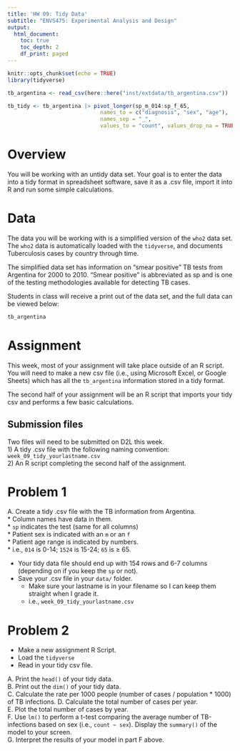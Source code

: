 ```yaml
---
title: 'HW 09: Tidy Data'
subtitle: "ENVS475: Experimental Analysis and Design"
output: 
  html_document:
    toc: true
    toc_depth: 2
    df_print: paged
---
```


```r
knitr::opts_chunk$set(echo = TRUE)
library(tidyverse)

tb_argentina <- read_csv(here::here("inst/extdata/tb_argentina.csv"))

tb_tidy <- tb_argentina |> pivot_longer(sp_m_014:sp_f_65,
                             names_to = c("diagnosis", "sex", "age"), 
                             names_sep = "_",
                             values_to = "count", values_drop_na = TRUE)
```


# Overview  

You will be working with an untidy data set. Your goal is to enter the data into a tidy format in spreadsheet software, save it as a .csv file, import it into R and run some simple calculations. 

# Data  

The data you will be working with is a simplified version of the `who2` data set. The `who2` data is automatically loaded with the `tidyverse`, and documents Tuberculosis cases by country through time. 

The simplified data set has information on "smear positive" TB tests from Argentina for 2000 to 2010. "Smear positive" is abbreviated as sp and is one of the testing methodologies available for detecting TB cases. 

Students in class will receive a print out of the data set, and the full data can be viewed below:  

```r
tb_argentina
```

# Assignment  

This week, most of your assignment will take place outside of an R script. You will need to make a new csv file (i.e., using Microsoft Excel, or Google Sheets) which has all the `tb_argentina` information stored in a tidy format.  

The second half of your assignment will be an R script that imports your tidy csv and performs a few basic calculations. 

## Submission files  

Two files will need to be submitted on D2L this week.  
1) A tidy .csv file with the following naming convention: `week_09_tidy_yourlastname.csv`  
2) An R script completing the second half of the assignment.  

# Problem 1  

A. Create a tidy .csv file with the TB information from Argentina.  
  * Column names have data in them.  
  * `sp` indicates the test (same for all columns)  
  * Patient sex is indicated with an `m` or an `f`  
  * Patient age range is indicated by numbers.  
    * i.e., `014` is 0-14; `1524` is 15-24; `65` is $\ge$ 65.  
    
  * Your tidy data file should end up with 154 rows and 6-7 columns (depending on if you keep the `sp` or not).  
  * Save your .csv file in your `data/` folder.  
    * Make sure your lastname is in your filename so I can keep them straight when I grade it.  
    * i.e., `week_09_tidy_yourlastname.csv`  
    
# Problem 2  

* Make a new assignment R Script.  
* Load the `tidyverse`  
* Read in your tidy csv file.  

A. Print the `head()` of your tidy data.  
B. Print out the `dim()` of your tidy data.  
C. Calculate the rate per 1000 people (number of cases / population * 1000) of TB infections.
D. Calculate the total number of cases per year.  
E. Plot the total number of cases by year.  
F. Use `lm()` to perform a t-test comparing the average number of TB-infections based on sex (i.e., `count ~ sex`). Display the `summary()` of the model to your screen.  
G. Interpret the results of your model in part F above.  
